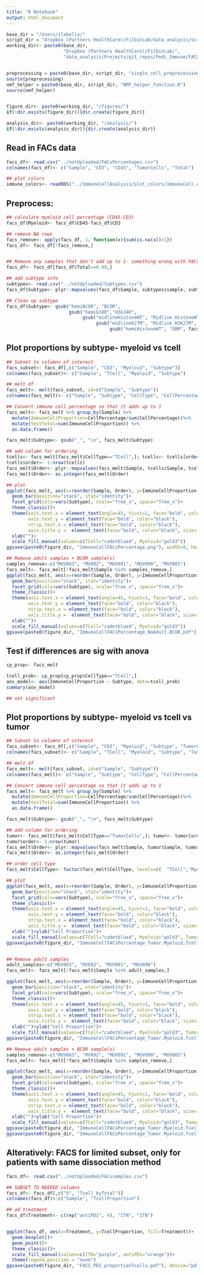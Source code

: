 ```yaml
---
title: "R Notebook"
output: html_document
---
```


```r
base_dir = "/Users/jlabelle/"
script_dir = "Dropbox (Partners HealthCare)/FilbinLab/data_analysis/Scripts/"
working_dir<- paste0(base_dir, 
                     "Dropbox (Partners HealthCare)/FilbinLab/",
                     "data_analysis/Projects/git_repos/Pedi_Immune/FACS/")


preprocessing = paste0(base_dir, script_dir, "single_cell_preprocessing_helper_functions.R")
source(preprocessing)
nmf_helper = paste0(base_dir, script_dir, "NMF_helper_function.R")
source(nmf_helper)


figure_dir<- paste0(working_dir, "/figures/")
if(!dir.exists(figure_dir)){dir.create(figure_dir)}

analysis_dir<- paste0(working_dir, "/analysis/")
if(!dir.exists(analysis_dir)){dir.create(analysis_dir)}
```

## Read in FACs data
```r
facs_df<- read.csv("../notUploaded/FACsPercentages.csv")
colnames(facs_df)<- c("Sample", "CD3", "CD45", "TumorCells", "Total")

## plot colors
immune_colors<- readRDS("../ImmuneCellAnalysis/plot_colors/ImmuneCell.celltypes.Rds")
```

## Preprocess: 
```r
## calculate myeloid cell percentage (CD45-CD3)
facs_df$Myeloid<- facs_df$CD45-facs_df$CD3

## remove NA rows
facs_remove<- apply(facs_df, 1, function(x){sum(is.na(x))>1})
facs_df<- facs_df[!facs_remove,]


## Remove any samples that don't add up to 1- something wrong with FACs data collection
facs_df<- facs_df[facs_df$Total>=0.99,]

## add subtype info
subtypes<- read.csv("../notUploaded/Subtypes.csv")
facs_df$Subtype<- plyr::mapvalues(facs_df$Sample, subtypes$sample, subtypes$MySubtypes)

## Clean up subtype
facs_df$Subtype<- gsub("hemiBCOR", "BCOR", 
                       gsub("hemiG34R","H3G34R",
                            gsub("midlineHistoneWT", "Midline_HistoneWT",
                                 gsub("midlineK27M", "Midline_H3K27M", 
                                      gsub("hemiHistoneWT", "GBM", facs_df$Subtype)))))

```

## Plot proportions by subtype- myeloid vs tcell
```r
## Subset to columns of interest
facs_subset<- facs_df[,c("Sample", "CD3", "Myeloid", "Subtype")]
colnames(facs_subset)<- c("Sample", "TCell", "Myeloid", "Subtype")

## melt df
facs_melt<- melt(facs_subset, id=c("Sample", "Subtype"))
colnames(facs_melt)<- c("Sample", "Subtype", "CellType", "CellPercentage")

## Convert immune cell percentage so that it adds up to 1
facs_melt<- facs_melt %>% group_by(Sample) %>% 
  mutate(ImmuneCellProportion=CellPercentage/sum(CellPercentage))%>%
  mutate(testTotal=sum(ImmuneCellProportion)) %>%
  as.data.frame()

facs_melt$Subtype<- gsub("_", "\n", facs_melt$Subtype)

## add column for ordering
tcells<- facs_melt[facs_melt$CellType=="TCell",]; tcells<- tcells[order(tcells$ImmuneCellProportion),]
tcells$order<- 1:nrow(tcells)
facs_melt$Order<- plyr::mapvalues(facs_melt$Sample, tcells$Sample, tcells$order)
facs_melt$Order<- as.integer(facs_melt$Order)

## plot
ggplot(facs_melt, aes(x=reorder(Sample, Order), y=ImmuneCellProportion, fill=CellType))+
  geom_bar(position="stack", stat="identity")+
  facet_grid(cols=vars(Subtype), scale="free_x", space="free_x")+
  theme_classic()+
  theme(axis.text.x = element_text(angle=45, hjust=1, face="bold", color="black"),
        axis.text.y = element_text(face="bold", color="black"),
        strip.text.x = element_text(face="bold", color="black"),
        axis.title.y =  element_text(face="bold", color="black", size=12))+
  xlab("")+
  scale_fill_manual(values=c(TCell="cadetblue4", Myeloid="gold3"))
ggsave(paste0(figure_dir, "ImmuneCellFACsPercentage.png"), width=9, height=4)

## Remove adult samples + BCOR sample(s)
samples_remove<-c("MUV063", "MV092", "MUV091", "MUV090", "MUV065")
facs_melt<- facs_melt[!facs_melt$Sample %in% samples_remove,]
ggplot(facs_melt, aes(x=reorder(Sample, Order), y=ImmuneCellProportion, fill=CellType))+
  geom_bar(position="stack", stat="identity")+
  facet_grid(cols=vars(Subtype), scale="free_x", space="free_x")+
  theme_classic()+
  theme(axis.text.x = element_text(angle=45, hjust=1, face="bold", color="black"),
        axis.text.y = element_text(face="bold", color="black"),
        strip.text.x = element_text(face="bold", color="black"),
        axis.title.y =  element_text(face="bold", color="black", size=12))+
  xlab("")+
  scale_fill_manual(values=c(TCell="cadetblue4", Myeloid="gold3"))
ggsave(paste0(figure_dir, "ImmuneCellFACsPercentage_NoAdult.BCOR.pdf"),device="pdf", width=6, height=3)
```

## Test if differences are sig with anova
```r
cp_prop<- facs_melt

tcell_prob<- cp_prop[cp_prop$CellType=="TCell",]
aov_model<- aov(ImmuneCellProportion ~ Subtype, data=tcell_prob)
summary(aov_model)

## not significant
```


## Plot proportions by subtype- myeloid vs tcell vs tumor
```r
## Subset to columns of interest
facs_subset<- facs_df[,c("Sample", "CD3", "Myeloid", "Subtype", "TumorCells")]
colnames(facs_subset)<- c("Sample", "TCell", "Myeloid", "Subtype", "TumorCells")

## melt df
facs_melt<- melt(facs_subset, id=c("Sample", "Subtype"))
colnames(facs_melt)<- c("Sample", "Subtype", "CellType", "CellPercentage")

## Convert immune cell percentage so that it adds up to 1
facs_melt<- facs_melt %>% group_by(Sample) %>% 
  mutate(ImmuneCellProportion=CellPercentage/sum(CellPercentage))%>%
  mutate(testTotal=sum(ImmuneCellProportion)) %>%
  as.data.frame()

facs_melt$Subtype<- gsub("_", "\n", facs_melt$Subtype)

## add column for ordering
tumor<- facs_melt[facs_melt$CellType=="TumorCells",]; tumor<- tumor[order(tumor$ImmuneCellProportion),]
tumor$order<- 1:nrow(tumor)
facs_melt$Order<- plyr::mapvalues(facs_melt$Sample, tumor$Sample, tumor$order)
facs_melt$Order<- as.integer(facs_melt$Order)

## order cell type
facs_melt$CellType<- factor(facs_melt$CellType, levels=c(  "TCell","Myeloid","TumorCells"))

## plot
ggplot(facs_melt, aes(x=reorder(Sample, Order), y=ImmuneCellProportion, fill=CellType))+
  geom_bar(position="stack", stat="identity")+
  facet_grid(cols=vars(Subtype), scale="free_x", space="free_x")+
  theme_classic()+
  theme(axis.text.x = element_text(angle=45, hjust=1, face="bold", color="black"),
        axis.text.y = element_text(face="bold", color="black"),
        strip.text.x = element_text(face="bold", color="black"),
        axis.title.y =  element_text(face="bold", color="black", size=12))+
  xlab("")+ylab("Cell Proportion")+
  scale_fill_manual(values=c(TCell="cadetblue4", Myeloid="gold3", TumorCells="#f52c7d"))
ggsave(paste0(figure_dir, "ImmuneCellFACsPercentage_Tumor.Myeloid.Tcell.png"), width=9, height=4)


## Remove adult samples
adult_samples<-c("MUV063", "MV092", "MUV091", "MUV090")
facs_melt<- facs_melt[!facs_melt$Sample %in% adult_samples,]

ggplot(facs_melt, aes(x=reorder(Sample, Order), y=ImmuneCellProportion, fill=CellType))+
  geom_bar(position="stack", stat="identity")+
  facet_grid(cols=vars(Subtype), scale="free_x", space="free_x")+
  theme_classic()+
  theme(axis.text.x = element_text(angle=45, hjust=1, face="bold", color="black"),
        axis.text.y = element_text(face="bold", color="black"),
        strip.text.x = element_text(face="bold", color="black"),
        axis.title.y =  element_text(face="bold", color="black", size=12))+
  xlab("")+ylab("Cell Proportion")+
  scale_fill_manual(values=c(TCell="cadetblue4", Myeloid="gold3", TumorCells="#f52c7d"))
ggsave(paste0(figure_dir, "ImmuneCellFACsPercentage_Tumor.Myeloid.Tcell_NoAdult.png"), width=9, height=4)

## Remove adult samples + BCOR sample(s)
samples_remove<-c("MUV063", "MV092", "MUV091", "MUV090", "MUV065")
facs_melt<- facs_melt[!facs_melt$Sample %in% samples_remove,]

ggplot(facs_melt, aes(x=reorder(Sample, Order), y=ImmuneCellProportion, fill=CellType))+
  geom_bar(position="stack", stat="identity")+
  facet_grid(cols=vars(Subtype), scale="free_x", space="free_x")+
  theme_classic()+
  theme(axis.text.x = element_text(angle=45, hjust=1, face="bold", color="black"),
        axis.text.y = element_text(face="bold", color="black"),
        strip.text.x = element_text(face="bold", color="black"),
        axis.title.y =  element_text(face="bold", color="black", size=12))+
  xlab("")+ylab("Cell Proportion")+
  scale_fill_manual(values=c(TCell="cadetblue4", Myeloid="gold3", TumorCells="#f52c7d"))
ggsave(paste0(figure_dir, "ImmuneCellFACsPercentage_Tumor.Myeloid.Tcell_NoAdult.BCOR.png"), width=8, height=4)
ggsave(paste0(figure_dir, "ImmuneCellFACsPercentage_Tumor.Myeloid.Tcell_NoAdult.BCOR.pdf"), device="pdf", width=8, height=4)
```

## Alteratively: FACS for limited subset, only for patients with same dissociation method
```r
facs_df<- read.csv("../notUploaded/FACssamples.csv")

## SUBSET TO NEEDED columns
facs_df<- facs_df[,c("X", "Tcell_byTotal")]
colnames(facs_df)<-c("Sample", "TcellProportion")

## ad treatment
facs_df$Treatment<- c(rep("antiPD1", 4), "ITN", "ITN")


ggplot(facs_df, aes(x=Treatment, y=TcellProportion, fill=Treatment))+
  geom_boxplot()+
  geom_point()+
  theme_classic()+
  scale_fill_manual(values=c(ITN="purple", antiPD1="orange"))+
  theme(legend.position = "none")
ggsave(paste0(figure_dir, "FACS_PD1_proportionTcells.pdf"), device="pdf", width=3, height=3)
```

